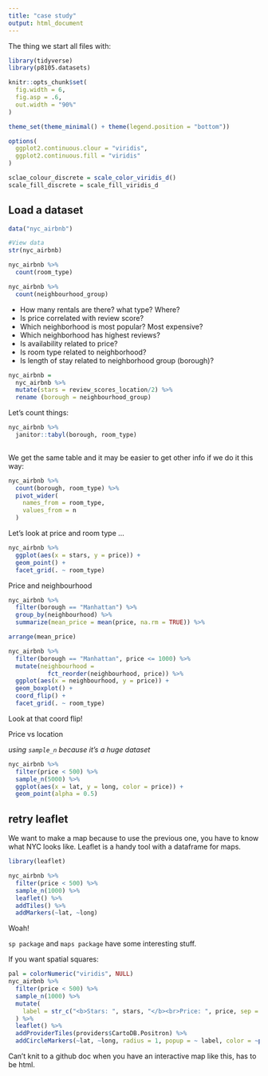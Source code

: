 ```yaml
---
title: "case study"
output: html_document
---
```


The thing we start all files with:

```r
library(tidyverse)
library(p8105.datasets)

knitr::opts_chunk$set(
  fig.width = 6,
  fig.asp = .6,
  out.width = "90%"
)

theme_set(theme_minimal() + theme(legend.position = "bottom"))

options(
  ggplot2.continuous.clour = "viridis",
  ggplot2.continuous.fill = "viridis"
)

sclae_colour_discrete = scale_color_viridis_d()
scale_fill_discrete = scale_fill_viridis_d
```


## Load a dataset

```r
data("nyc_airbnb")

#View data
str(nyc_airbnb)

nyc_airbnb %>%
  count(room_type)

nyc_airbnb %>%
  count(neighbourhood_group)
```

* How many rentals are there? what type? Where?
* Is price correlated with review score?
* Which neighborhood is most popular? Most expensive?
* Which neighborhood has highest reviews?
* Is availability related to price?
* Is room type related to neighborhood?
* Is length of stay related to neighborhood group (borough)?

```r
nyc_airbnb = 
  nyc_airbnb %>% 
  mutate(stars = review_scores_location/2) %>% 
  rename (borough = neighbourhood_group)
```

Let's count things:

```r
nyc_airbnb %>% 
  janitor::tabyl(borough, room_type)
  
```

We get the same table and it may be easier to get other info if we do it this way:

```r
nyc_airbnb %>% 
  count(borough, room_type) %>% 
  pivot_wider(
    names_from = room_type,
    values_from = n
  )
```


Let's look at price and room type ...

```r
nyc_airbnb %>% 
  ggplot(aes(x = stars, y = price)) +
  geom_point() +
  facet_grid(. ~ room_type)
```

Price and neighbourhood

```r
nyc_airbnb %>% 
  filter(borough == "Manhattan") %>% 
  group_by(neighbourhood) %>% 
  summarize(mean_price = mean(price, na.rm = TRUE)) %>% 

arrange(mean_price)

nyc_airbnb %>% 
  filter(borough == "Manhattan", price <= 1000) %>% 
  mutate(neighbourhood = 
           fct_reorder(neighbourhood, price)) %>% 
  ggplot(aes(x = neighbourhood, y = price)) +
  geom_boxplot() +
  coord_flip() +
  facet_grid(. ~ room_type)
```

Look at that coord flip!


Price vs location

_using `sample_n` because it's a huge dataset_

```r
nyc_airbnb %>% 
  filter(price < 500) %>% 
  sample_n(5000) %>% 
  ggplot(aes(x = lat, y = long, color = price)) +
  geom_point(alpha = 0.5)
```

## retry leaflet

We want to make a map because to use the previous one, you have to know what NYC looks like.
Leaflet is a handy tool with a dataframe for maps.


```r
library(leaflet)

nyc_airbnb %>% 
  filter(price < 500) %>% 
  sample_n(1000) %>% 
  leaflet() %>% 
  addTiles() %>% 
  addMarkers(~lat, ~long)
```

Woah!

`sp package` and `maps package` have some interesting stuff.

If you want spatial squares:

```r
pal = colorNumeric("viridis", NULL)
nyc_airbnb %>% 
  filter(price < 500) %>% 
  sample_n(1000) %>% 
  mutate(
    label = str_c("<b>Stars: ", stars, "</b><br>Price: ", price, sep = "")
  ) %>% 
  leaflet() %>% 
  addProviderTiles(providers$CartoDB.Positron) %>% 
  addCircleMarkers(~lat, ~long, radius = 1, popup = ~ label, color = ~pal(price))
```


Can't knit to a github doc when you have an interactive map like this, has to be html.




